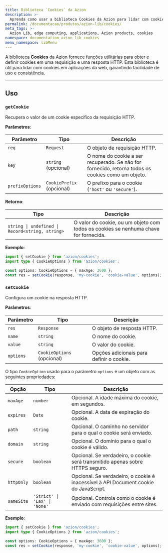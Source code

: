```yaml
---
title: Biblioteca `Cookies` da Azion
description: >-
  Aprenda como usar a biblioteca Cookies da Azion para lidar com cookies em aplicações web.
permalink: /documentacao/produtos/azion-lib/cookies/
meta_tags: >-
  Azion Lib, edge computing, applications, Azion products, cookies
namespace: documentation_azion_lib_cookies
menu_namespace: libMenu
---
```



A biblioteca **Cookies** da Azion fornece funções utilitárias para obter e definir cookies em uma requisição e uma resposta HTTP. Esta biblioteca é útil para lidar com cookies em aplicações da web, garantindo facilidade de uso e consistência.

<LinkButton link="/pt-br/documentacao/produtos/azion-lib/visao-geral/" label="Saiba mais sobre as Azion Libraries" severity="secondary" />

---

## Uso

### `getCookie`

Recupera o valor de um cookie específico da requisição HTTP.

**Parâmetros**:

| Parâmetro         | Tipo                | Descrição                                                                 |
|-------------------|---------------------|-----------------------------------------------------------------------------|
| `req`             | `Request`           | O objeto de requisição HTTP.                                                    |
| `key`             | `string` (opcional) | O nome do cookie a ser recuperado. Se não for fornecido, retorna todos os cookies como um objeto. |
| `prefixOptions`   | `CookiePrefix` (opcional) | O prefixo para o cookie (`'host'` ou `'secure'`).                         |

**Retorno**:

| Tipo                                | Descrição                                                                 |
|-------------------------------------|-----------------------------------------------------------------------------|
| `string \| undefined \| Record<string, string>` | O valor do cookie, ou um objeto com todos os cookies se nenhuma chave for fornecida.          |

**Exemplo**:

```typescript
import { setCookie } from 'azion/cookies';
import type { CookieOptions } from 'azion/cookies';

const options: CookieOptions = { maxAge: 3600 };
const res = setCookie(response, 'my-cookie', 'cookie-value', options);
```

### `setCookie`

Configura um cookie na resposta HTTP.

**Parâmetros**:

| Parâmetro | Tipo | Descrição |
|-----------|------|-------------|
| `res` | `Response` | O objeto de resposta HTTP. |
| `name` | `string` | O nome do cookie. |
| `value` | `string` | O valor do cookie. |
| `options` | `CookieOptions` (opcional) | Opções adicionais para definir o cookie. |

O tipo `CookieOption` usado para o parâmetro `options` é um objeto com as seguintes propriedades:

| Opção | Tipo | Descrição |
|--------|------|-------------|
| `maxAge` | `number` | Opcional. A idade máxima do cookie, em segundos. |
| `expires` | `Date` | Opcional. A data de expiração do cookie. |
| `path` | `string` | Opcional. O caminho no servidor para o qual o cookie será enviado. |
| `domain` | `string` | Opcional. O domínio para o qual o cookie é válido. |
| `secure` | `boolean` | Opcional. Se verdadeiro, o cookie será transmitido apenas sobre HTTPS seguro. |
| `httpOnly` | `boolean` | Opcional. Se verdadeiro, o cookie é inacessível à API Document.cookie do JavaScript. |
| `sameSite` | `'Strict' \| 'Lax' \| 'None'` | Opcional. Controla como o cookie é enviado com requisições entre sites. |

**Exemplo**:

```typescript
import { setCookie } from 'azion/cookies';
import type { CookieOptions } from 'azion/cookies';

const options: CookieOptions = { maxAge: 3600 };
const res = setCookie(response, 'my-cookie', 'cookie-value', options);
```
